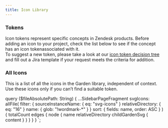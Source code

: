 ```yaml
---
title: Icon Library
---
```



### Tokens

Icon tokens represent specific concepts in Zendesk products.
Before adding an icon to your project, check the list below to see if the concept has an icon tokenassociated with it.  
To suggest a new token, please take a look at our [icon token decision tree](https://miro.com/app/board/uXjVOcPRJo0)
and fill out a Jira template if your request meets the criteria for addition.

### All Icons

This is a list of all the icons in the Garden library, independent of context.
Use these icons only if you can’t find a suitable token.


<SvgSearch data={props.data.svgIcons} />

<!-- markdownlint-enable line-length -->

  query ($fileAbsolutePath: String) {
    ...SidebarPageFragment
    svgIcons: allFile(
      filter: {
        sourceInstanceName: { eq: "svg-icons" }
        relativeDirectory: { eq: "16" }
        name: { glob: "!wordmark-*" }
      }
      sort: { fields: name, order: ASC }
    ) {
      totalCount
      edges {
        node {
          name
          relativeDirectory
          childGardenSvg {
            content
          }
        }
      }
    }
  }
`;
